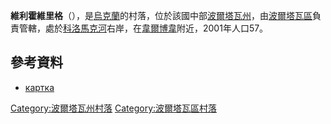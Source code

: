 {{coord|49|38|35|N|34|44|19|E|scale:100000_region:UA|display=title}}

'''維利霍維里格'''（{{lang-uk|Вільховий Ріг}}），是[[烏克蘭|烏克蘭]]的村落，位於該國中部[[波爾塔瓦州|波爾塔瓦州]]，由[[波爾塔瓦區|波爾塔瓦區]]負責管轄，處於[[科洛馬克河|科洛馬克河]]右岸，在[[韋爾博韋_(波爾塔瓦區)|韋爾博韋]]附近，2001年人口57。

==參考資料==
*[http://gska2.rada.gov.ua/pls/z7502/A005?rdat1=20.11.2007&rf7571=26434 картка]{{dead link|date=2018年4月 |bot=InternetArchiveBot |fix-attempted=yes }}

{{DEFAULTSORT:Вільховий Ріг}}
[[Category:波爾塔瓦州村落|Category:波爾塔瓦州村落]]
[[Category:波爾塔瓦區村落|Category:波爾塔瓦區村落]]


{{Poltava-geo-stub}}